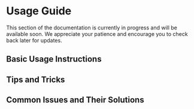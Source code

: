 # Usage Guide

This section of the documentation is currently in progress and will be available soon. We appreciate your patience and encourage you to check back later for updates.

## Basic Usage Instructions

## Tips and Tricks

## Common Issues and Their Solutions
